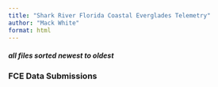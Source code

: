 ```yaml
---
title: "Shark River Florida Coastal Everglades Telemetry"
author: "Mack White"
format: html
---
```

#### *all files sorted newest to oldest*
### **FCE Data Submissions**